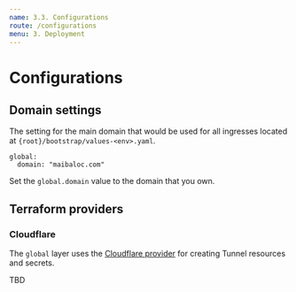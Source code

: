 ```yaml
---
name: 3.3. Configurations
route: /configurations
menu: 3. Deployment
---
```


# Configurations

## Domain settings

The setting for the main domain that would be used for all ingresses located at `{root}/bootstrap/values-<env>.yaml`. 

```
global:
  domain: "maibaloc.com"
```

Set the `global.domain` value to the domain that you own.

## Terraform providers

### Cloudflare

The `global` layer uses the [Cloudflare provider](https://registry.terraform.io/providers/cloudflare/cloudflare/latest/docs) for creating Tunnel resources and secrets.

TBD
